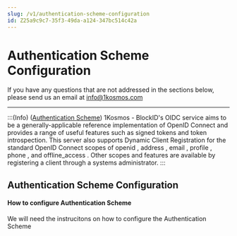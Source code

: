 ```yaml
---
slug: /v1/authentication-scheme-configuration
id: Z25a9c9c7-35f3-49da-a124-347bc514c42a
---
```

# Authentication Scheme Configuration

 If you have any questions that are not addressed in the sections below, please send us an email at [info@1kosmos.com](info@1kosmos.com)

* * *

 
 
 :::(Info) ([Authentication Scheme](#AuthenticationScheme))
1Kosmos - BlockID's OIDC service aims to be a generally-applicable reference implementation of OpenID Connect and provides a range of useful features such as signed tokens and token introspection. This server also supports Dynamic Client Registration for the standard OpenID Connect scopes of openid , address , email , profile , phone , and offline_access . Other scopes and features are available by registering a client through a systems administrator.
:::

## <a name = "AuthenticationScheme"></a>Authentication Scheme  Configuration 
#### How to configure Authentication Scheme
We will need the instrucitons on how to configure the Authentication Scheme 

 
